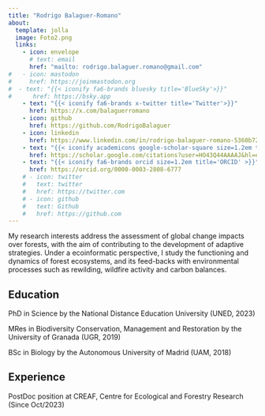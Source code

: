 ```yaml
---
title: "Rodrigo Balaguer-Romano"
about:
  template: jolla
  image: Foto2.png
  links:
    - icon: envelope
      # text: email
      href: "mailto: rodrigo.balaguer.romano@gmail.com"
#   - icon: mastodon
#     href: https://joinmastodon.org
#  - text: "{{< iconify fa6-brands bluesky title='BlueSky'>}}"
#      href: https://bsky.app
    - text: "{{< iconify fa6-brands x-twitter title='Twitter'>}}"
      href: https://x.com/balaguerromano
    - icon: github
      href: https://github.com/RodrigoBalaguer
    - icon: linkedin
      href: https://www.linkedin.com/in/rodrigo-balaguer-romano-5360b7259/
    - text: "{{< iconify academicons google-scholar-square size=1.2em title='Scholar'>}}"
      href: https://scholar.google.com/citations?user=HO43Q44AAAAJ&hl=es
    - text: "{{< iconify fa6-brands orcid size=1.2em title='ORCID' >}}"
      href: https://orcid.org/0000-0003-2808-6777
    # - icon: twitter
    #   text: twitter
    #   href: https://twitter.com
    # - icon: github
    #   text: Github
    #   href: https://github.com
---
```


My research interests address the assessment of global change impacts over forests, with the aim of contributing to the development of adaptive strategies. Under a ecoinformatic perspective, I study the functioning and dynamics of forest ecosystems, and its feed-backs with environmental processes such as rewilding, wildfire activity and carbon balances.

## Education

PhD in Science by the National Distance Education University (UNED, 2023)

MRes in Biodiversity Conservation, Management and Restoration by the University of Granada (UGR, 2019) 

BSc in Biology by the Autonomous University of Madrid (UAM, 2018)


## Experience

PostDoc position at CREAF, Centre for Ecological and Forestry Research (Since Oct/2023)





